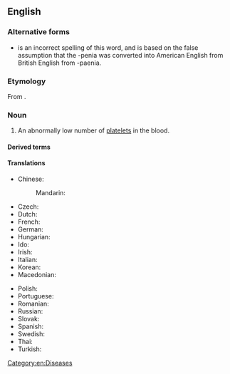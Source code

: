 ==English==
{{wikipedia}}

===Alternative forms===
* {{l|en|thrombocytopaenia}} is an incorrect spelling of this word, and is based on the false assumption that the -penia was converted into American English from British English from -paenia.

===Etymology===
From {{affix|en|thrombocyte|-o-|-penia}}.

===Noun===
{{en-noun|~}}

# {{lb|en|hematology}} An abnormally low number of [[platelet]]s in the blood.
#: {{syn|en|thrombopenia}}

====Derived terms====
{{col3|en|
|immunothrombocytopenia
|microthrombocytopenia
|thrombocytopenic
|[[severe fever with thrombocytopenia syndrome]] ([[SFTS]])
|[[thrombosis with thrombocytopenia syndrome]] ([[TTS]])
|thrombotic thrombocytopenia
|idiopathic thrombocytopenia
|immune thrombocytopenia
|[[vaccine-induced immune thrombotic thrombocytopenia]] ([[VITT]])
|[[vaccine-induced prothrombotic immune thrombocytopenia]] ([[VIPIT]])
}}

====Translations====
{{trans-top|abnormally low platelet count}}
* Chinese:
*: Mandarin: {{t|cmn|血小板减少}}
* Czech: {{t|cs|trombocytopenie|f}}
* Dutch: {{t+|nl|trombocytopenie}}
* French: {{t+|fr|thrombocytopénie}}
* German: {{t|de|Thrombozytopenie|f}}
* Hungarian: {{t|hu|trombocitopénia}}
* Ido: {{t|io|trombositopenia}}
* Irish: {{t|ga|trombaicítipéine|f}}
* Italian: {{t+|it|piastrinopenia}}
* Korean: {{t|ko|혈소판감소증}}
* Macedonian: {{t|mk|тромбоцитопенија}}
{{trans-mid}}
* Polish: {{t+|pl|małopłytkowość}}
* Portuguese: {{t|pt|trombocitopenia}}
* Romanian: {{t+|ro|trombocitopenie|f}}
* Russian: {{t+|ru|тромбоцитопения}}
* Slovak: {{t+|sk|trombocytopénia|f}}
* Spanish: {{t|es|trombocitopenia|f}}
* Swedish: {{t+|sv|trombocytopeni|c}}
* Thai: {{t|th|เกล็ดเลือดน้อย}}
* Turkish: {{t|tr|trombositopeni}}
{{trans-bottom}}

[[Category:en:Diseases]]